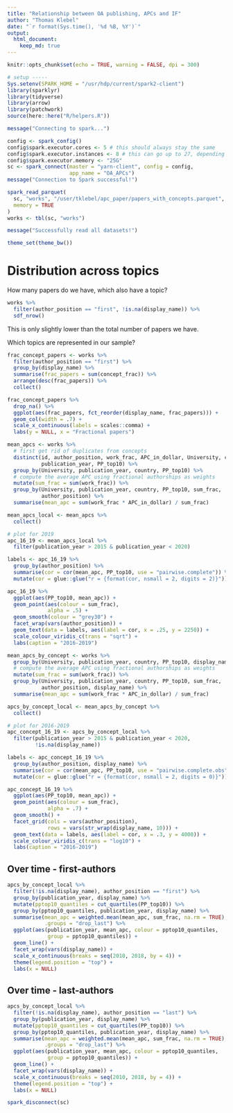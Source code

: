 ```yaml
---
title: "Relationship between OA publishing, APCs and IF"
author: "Thomas Klebel"
date: "`r format(Sys.time(), '%d %B, %Y')`"
output: 
  html_document:
    keep_md: true
---
```


```r
knitr::opts_chunk$set(echo = TRUE, warning = FALSE, dpi = 300)

# setup -----
Sys.setenv(SPARK_HOME = "/usr/hdp/current/spark2-client")
library(sparklyr)
library(tidyverse)
library(arrow)
library(patchwork)
source(here::here("R/helpers.R"))

message("Connecting to spark...")

config <- spark_config()
config$spark.executor.cores <- 5 # this should always stay the same
config$spark.executor.instances <- 8 # this can go up to 27, depending on RAM
config$spark.executor.memory <- "25G"
sc <- spark_connect(master = "yarn-client", config = config,
                    app_name = "OA_APCs")
message("Connection to Spark successful!")

spark_read_parquet(
  sc, "works", "/user/tklebel/apc_paper/papers_with_concepts.parquet",
  memory = TRUE
)
works <- tbl(sc, "works")

message("Successfully read all datasets!")

theme_set(theme_bw())
```


# Distribution across topics
How many papers do we have, which also have a topic?
```r
works %>% 
  filter(author_position == "first", !is.na(display_name)) %>% 
  sdf_nrow()
```
This is only slightly lower than the total number of papers we have.



Which topics are represented in our sample?
```r
frac_concept_papers <- works %>% 
  filter(author_position == "first") %>% 
  group_by(display_name) %>% 
  summarise(frac_papers = sum(concept_frac)) %>% 
  arrange(desc(frac_papers)) %>% 
  collect()
```


```r
frac_concept_papers %>% 
  drop_na() %>% 
  ggplot(aes(frac_papers, fct_reorder(display_name, frac_papers))) +
  geom_col(width = .7) +
  scale_x_continuous(labels = scales::comma) +
  labs(y = NULL, x = "Fractional papers")
```

```r
mean_apcs <- works %>%
  # first get rid of duplicates from concepts
  distinct(id, author_position, work_frac, APC_in_dollar, University, country,
           publication_year, PP_top10) %>% 
  group_by(University, publication_year, country, PP_top10) %>%
  # compute the average APC using fractional authorships as weights
  mutate(sum_frac = sum(work_frac)) %>%
  group_by(University, publication_year, country, PP_top10, sum_frac,
           author_position) %>%
  summarise(mean_apc = sum(work_frac * APC_in_dollar) / sum_frac)

mean_apcs_local <- mean_apcs %>%
  collect()
```

```r
# plot for 2019
apc_16_19 <- mean_apcs_local %>%
  filter(publication_year > 2015 & publication_year < 2020)

labels <- apc_16_19 %>%
  group_by(author_position) %>%
  summarise(cor = cor(mean_apc, PP_top10, use = "pairwise.complete")) %>%
  mutate(cor = glue::glue("r = {format(cor, nsmall = 2, digits = 2)}"))

apc_16_19 %>%
  ggplot(aes(PP_top10, mean_apc)) +
  geom_point(aes(colour = sum_frac),
             alpha = .5) +
  geom_smooth(colour = "grey30") +
  facet_wrap(vars(author_position)) +
  geom_text(data = labels, aes(label = cor, x = .25, y = 2250)) +
  scale_colour_viridis_c(trans = "sqrt") +
  labs(caption = "2016-2019")
```


```r
mean_apcs_by_concept <- works %>%
  group_by(University, publication_year, country, PP_top10, display_name) %>%
  # compute the average APC using fractional authorships as weights
  mutate(sum_frac = sum(work_frac)) %>%
  group_by(University, publication_year, country, PP_top10, sum_frac,
           author_position, display_name) %>%
  summarise(mean_apc = sum(work_frac * APC_in_dollar) / sum_frac)

apcs_by_concept_local <- mean_apcs_by_concept %>%
  collect()
```


```r
# plot for 2016-2019
apc_concept_16_19 <- apcs_by_concept_local %>%
  filter(publication_year > 2015 & publication_year < 2020,
         !is.na(display_name))

labels <- apc_concept_16_19 %>%
  group_by(author_position, display_name) %>%
  summarise(cor = cor(mean_apc, PP_top10, use = "pairwise.complete.obs")) %>%
  mutate(cor = glue::glue("r = {format(cor, nsmall = 2, digits = 0)}"))

apc_concept_16_19 %>%
  ggplot(aes(PP_top10, mean_apc)) +
  geom_point(aes(colour = sum_frac),
             alpha = .7) +
  geom_smooth() +
  facet_grid(cols = vars(author_position),
             rows = vars(str_wrap(display_name, 10))) +
  geom_text(data = labels, aes(label = cor, x = .3, y = 4000)) +
  scale_colour_viridis_c(trans = "log10") +
  labs(caption = "2016-2019")
```

## Over time - first-authors
```r
apcs_by_concept_local %>%
  filter(!is.na(display_name), author_position == "first") %>% 
  group_by(publication_year, display_name) %>%
  mutate(pptop10_quantiles = cut_quartiles(PP_top10)) %>%
  group_by(pptop10_quantiles, publication_year, display_name) %>%
  summarise(mean_apc = weighted.mean(mean_apc, sum_frac, na.rm = TRUE), 
            .groups = "drop_last") %>%
  ggplot(aes(publication_year, mean_apc, colour = pptop10_quantiles,
             group = pptop10_quantiles)) +
  geom_line() +
  facet_wrap(vars(display_name)) +
  scale_x_continuous(breaks = seq(2010, 2018, by = 4)) +
  theme(legend.position = "top") +
  labs(x = NULL)
```

## Over time - last-authors
```r
apcs_by_concept_local %>%
  filter(!is.na(display_name), author_position == "last") %>% 
  group_by(publication_year, display_name) %>%
  mutate(pptop10_quantiles = cut_quartiles(PP_top10)) %>%
  group_by(pptop10_quantiles, publication_year, display_name) %>%
  summarise(mean_apc = weighted.mean(mean_apc, sum_frac, na.rm = TRUE), 
            .groups = "drop_last") %>%
  ggplot(aes(publication_year, mean_apc, colour = pptop10_quantiles,
             group = pptop10_quantiles)) +
  geom_line() +
  facet_wrap(vars(display_name)) +
  scale_x_continuous(breaks = seq(2010, 2018, by = 4)) +
  theme(legend.position = "top") +
  labs(x = NULL)
```

```r
spark_disconnect(sc)
```

